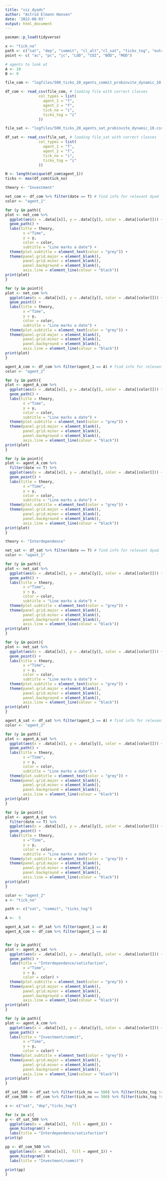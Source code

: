 ```yaml
---
title: "viz_dyads"
author: "Astrid Elmann Hansen"
date: '2022-08-03'
output: html_document
---
```


```r
pacman::p_load(tidyverse)
```

```r
x <- "tick_no"
path <- c("sat", "dep", "commit", "cl_alt","cl_sat", "ticks_tog", "outcome", "out_sat", "out_dep")
point <- c( "ac", "pc", "jc", "LOD", "COI", "BOD", "MOD")
```


```r
# agents to look at
A <- 10
B <- 9
```


```r
file_com <- "logfiles/500_ticks_20_agents_commit_probinvite_dynamic_10.csv"

df_com <- read_csv(file_com, # loading file with correct classes
               col_types = list(
                 agent_1 = "f",
                 agent_2 = "f",
                 tick_no = "i",
                 ticks_tog = "i"
               ))

file_sat <- "logfiles/500_ticks_20_agents_sat_probinvite_dynamic_10.csv"

df_sat <- read_csv(file_sat, # loading file_sat with correct classes
               col_types = list(
                 agent_1 = "f",
                 agent_2 = "f",
                 tick_no = "i",
                 ticks_tog = "i"
               ))

```


```r
N <- length(unique(df_com$agent_1))
ticks <- max(df_com$tick_no)
```

```r
theory <- "Investment"
```

```r
net_com <- df_com %>% filter(date == T) # find info for relevant dyad
color <- "agent_1"

for (y in path){
plot <- net_com %>%
  ggplot(aes(x = .data[[x]], y = .data[[y]], color = .data[[color]])) +
  geom_path() +
  labs(title = theory,
        x ="Time", 
        y = y,
        color = color,
        subtitle = "Line marks a date") +
  theme(plot.subtitle = element_text(color = "grey")) +
  theme(panel.grid.major = element_blank(), 
        panel.grid.minor = element_blank(),
        panel.background = element_blank(), 
        axis.line = element_line(colour = "black"))
print(plot)
}

for (y in point){
plot <- net_com %>%
  ggplot(aes(x = .data[[x]], y = .data[[y]], color = .data[[color]])) +
  geom_point() +
  labs(title = theory,
        x ="Time", 
        y = y,
        color = color,
        subtitle = "Line marks a date") +
  theme(plot.subtitle = element_text(color = "grey")) +
  theme(panel.grid.major = element_blank(), 
        panel.grid.minor = element_blank(),
        panel.background = element_blank(), 
        axis.line = element_line(colour = "black"))
print(plot)
}
```



```r
agent_A_com <- df_com %>% filter(agent_1 == A) # find info for relevant dyad
color <- "agent_2"

for (y in path){
plot <- agent_A_com %>%
  ggplot(aes(x = .data[[x]], y = .data[[y]], color = .data[[color]])) +
  geom_path() +
  labs(title = theory,
        x ="Time", 
        y = y,
        color = color,
        subtitle = "Line marks a date") +
  theme(plot.subtitle = element_text(color = "grey")) +
  theme(panel.grid.major = element_blank(), 
        panel.grid.minor = element_blank(),
        panel.background = element_blank(), 
        axis.line = element_line(colour = "black"))
print(plot)
}

for (y in point){
plot <- agent_A_com %>%
  filter(date == T) %>% 
  ggplot(aes(x = .data[[x]], y = .data[[y]], color = .data[[color]])) +
  geom_point() +
  labs(title = theory,
        x ="Time", 
        y = y,
        color = color,
        subtitle = "Line marks a date") +
  theme(plot.subtitle = element_text(color = "grey")) +
  theme(panel.grid.major = element_blank(), 
        panel.grid.minor = element_blank(),
        panel.background = element_blank(), 
        axis.line = element_line(colour = "black"))
print(plot)
}
```


##############################################################################################################################################################################################################################################################################################################################################################################################################################################################################################################################################################################################################################################################################################################################################################################################################################################################################################################################################################################################################################################################################################################


```r
theory <- "Interdependence"
```

```r
net_sat <- df_sat %>% filter(date == T) # find info for relevant dyad
color <- "agent_1"

for (y in path){
plot <- net_sat %>%
  ggplot(aes(x = .data[[x]], y = .data[[y]], color = .data[[color]])) +
  geom_path() +
  labs(title = theory,
        x ="Time", 
        y = y,
        color = color,
        subtitle = "Line marks a date") +
  theme(plot.subtitle = element_text(color = "grey")) +
  theme(panel.grid.major = element_blank(), 
        panel.grid.minor = element_blank(),
        panel.background = element_blank(), 
        axis.line = element_line(colour = "black"))
print(plot)
}

for (y in point){
plot <- net_sat %>%
  ggplot(aes(x = .data[[x]], y = .data[[y]], color = .data[[color]])) +
  geom_point() +
  labs(title = theory,
        x ="Time", 
        y = y,
        color = color,
        subtitle = "Line marks a date") +
  theme(plot.subtitle = element_text(color = "grey")) +
  theme(panel.grid.major = element_blank(), 
        panel.grid.minor = element_blank(),
        panel.background = element_blank(), 
        axis.line = element_line(colour = "black"))
print(plot)
}
```

```r
agent_A_sat <- df_sat %>% filter(agent_1 == A) # find info for relevant dyad
color <- "agent_2"

for (y in path){
plot <- agent_A_sat %>%
  ggplot(aes(x = .data[[x]], y = .data[[y]], color = .data[[color]])) +
  geom_path() +
  labs(title = theory,
        x ="Time", 
        y = y,
        color = color,
        subtitle = "Line marks a date") +
  theme(plot.subtitle = element_text(color = "grey")) +
  theme(panel.grid.major = element_blank(), 
        panel.grid.minor = element_blank(),
        panel.background = element_blank(), 
        axis.line = element_line(colour = "black"))
print(plot)
}

for (y in point){
plot <- agent_A_sat %>%
  filter(date == T) %>% 
  ggplot(aes(x = .data[[x]], y = .data[[y]], color = .data[[color]])) +
  geom_point() +
  labs(title = theory,
        x ="Time", 
        y = y,
        color = color,
        subtitle = "Line marks a date") +
  theme(plot.subtitle = element_text(color = "grey")) +
  theme(panel.grid.major = element_blank(), 
        panel.grid.minor = element_blank(),
        panel.background = element_blank(), 
        axis.line = element_line(colour = "black"))
print(plot)
}
```



```r
color <- "agent_2"
x <- "tick_no"

path <- c("sat", "commit", "ticks_tog")

A <-  5

agent_A_sat <- df_sat %>% filter(agent_1 == A)
agent_A_com <- df_com %>% filter(agent_1 == A)


for (y in path){
plot <- agent_A_sat %>%
  ggplot(aes(x = .data[[x]], y = .data[[y]], color = .data[[color]])) +
  geom_path() +
  labs(title = "Interdependence/satisfaction",
        x ="Time", 
        y = y,
        color = color) +
  theme(plot.subtitle = element_text(color = "grey")) +
  theme(panel.grid.major = element_blank(), 
        panel.grid.minor = element_blank(),
        panel.background = element_blank(), 
        axis.line = element_line(colour = "black"))
print(plot)
}

for (y in path){
plot <- agent_A_com %>%
  ggplot(aes(x = .data[[x]], y = .data[[y]], color = .data[[color]])) +
  geom_path() +
  labs(title = "Investment/commit",
        x ="Time", 
        y = y,
        color = color) +
  theme(plot.subtitle = element_text(color = "grey")) +
  theme(panel.grid.major = element_blank(), 
        panel.grid.minor = element_blank(),
        panel.background = element_blank(), 
        axis.line = element_line(colour = "black"))
print(plot)
}

```



```r
df_sat_500 <- df_sat %>% filter(tick_no == 500) %>% filter(ticks_tog != 0)
df_com_500 <- df_com %>% filter(tick_no == 500) %>% filter(ticks_tog != 0)

x <- c("sat", "dep","ticks_tog")

for (x in x){
p <- df_sat_500 %>% 
  ggplot(aes(x = .data[[x]],  fill = agent_1)) +
  geom_histogram() +
  labs(title = "Interdependence/satisfaction")
print(p)

pp <- df_com_500 %>% 
  ggplot(aes(x = .data[[x]],  fill = agent_1)) +
  geom_histogram() +
  labs(title = "Investment/commit")

print(pp)
}

  
```

